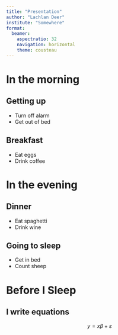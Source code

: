 ```yaml
---
title: "Presentation"
author: "Lachlan Deer"
institute: "Somewhere"
format: 
  beamer: 
    aspectratio: 32
    navigation: horizontal
    theme: cousteau
---
```


# In the morning

## Getting up

- Turn off alarm
- Get out of bed

## Breakfast

- Eat eggs
- Drink coffee

# In the evening

## Dinner

- Eat spaghetti
- Drink wine

## Going to sleep

- Get in bed
- Count sheep

# Before I Sleep

## I write equations

$$
y = x \beta + \varepsilon
$$